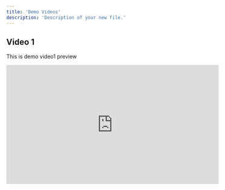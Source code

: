 ```yaml
---
title: 'Demo Videos'
description: 'Description of your new file.'
---
```

## Video 1

This is demo video1 preview

<iframe width="560" height="315" src="https://www.guidejar.com/embed/8d423872-ebee-4597-9713-1c6f2793600a?type=1&controls=on" title="YouTube video player" frameBorder="0" allow="accelerometer; autoplay; clipboard-write; encrypted-media; gyroscope; picture-in-picture" allowFullScreen style={{ width: '100%', borderRadius: '0.5rem' }} />

  ## Video 4

This is demo video4 preview

<iframe width="560" height="315" src="https://www.guidejar.com/embed/8d423872-ebee-4597-9713-1c6f2793600a?type=1&controls=on" title="YouTube video player" frameBorder="0" allow="accelerometer; autoplay; clipboard-write; encrypted-media; gyroscope; picture-in-picture" allowFullScreen style={{ width: '100%', borderRadius: '0.5rem' }} />


  ## Video 2

This is demo video2 preview

<iframe width="560" height="315" src="https://www.guidejar.com/embed/8d423872-ebee-4597-9713-1c6f2793600a?type=1&controls=on" title="YouTube video player" frameBorder="0" allow="accelerometer; autoplay; clipboard-write; encrypted-media; gyroscope; picture-in-picture" allowFullScreen style={{ width: '100%', borderRadius: '0.5rem' }} />

## Video 3

This is demo video3 preview

<iframe width="560" height="315" src="https://www.guidejar.com/embed/8d423872-ebee-4597-9713-1c6f2793600a?type=1&controls=on" title="YouTube video player" frameBorder="0" allow="accelerometer; autoplay; clipboard-write; encrypted-media; gyroscope; picture-in-picture" allowFullScreen style={{ width: '100%', borderRadius: '0.5rem' }} />






